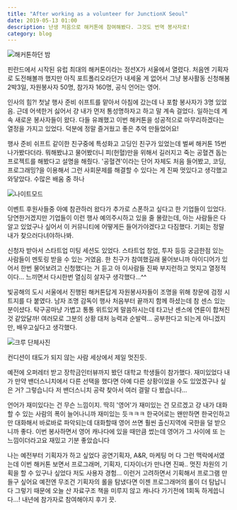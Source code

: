 ```yaml
---
title: "After working as a volunteer for JunctionX Seoul"
date: 2019-05-13 01:00
description: 난생 처음으로 해커톤에 참여해봤다. 그것도 번역 봉사자로!
category: blog
---
```


![해커톤하던 밤](/images/blog/junct/j1.jpeg)

핀란드에서 시작된 유럽 최대의 해커톤이라는 정션X가 서울에서 열렸다. 처음엔 기획자로 도전해볼까 했지만 아직 포트폴리오라던가 내세울 게 없어서 그냥 봉사활동 신청해봄 2박3일, 자원봉사자 50명, 참가자 160명, 공식 언어는 영어.

인사의 힘?! 첫날 행사 준비 쉬프트를 맡아서 아침에 갔는데 나 포함 봉사자가 3명 있었음. 근데 어색한거 싫어서 걍 내가 먼저 통성명하자고 하고 말 계속 걸었다. 일하는데 계속 새로운 봉사자들이 왔다. 다들 유쾌했고 이번 해커톤을 성공적으로 마무리하겠다는 열정을 가지고 있었다. 덕분에 정말 즐거웠고 좋은 추억 만들었어요! 

행사 준비 쉬프트 같이한 친구중에 특성화고 고딩인 친구가 있었는데 벌써 해커톤 15번 나가봤다더라. 뭐해봤냐고 물어봤더니 피(헌혈)만을 위해서 길러지고 죽는 공혈견 돕는 프로젝트를 해봤다고 설명을 해줬다. '공혈견'이라는 단어 자체도 처음 들어봤고, 코딩,프로그래밍?을 이용해서 그런 사회문제를 해결할 수 있다는 게 진짜 멋있다고 생각했고 와닿았다. 수많은 배움 중 하나 

![나이트모드](/images/blog/junct/j2.jpeg)

이벤트 후원사들중 아예 참관하러 왔다가 추가로 스폰하고 싶다고 한 기업들이 있었다. 당연한거겠지만 기업들이 이런 행사 예의주시하고 있을 줄 몰랐는데, 아는 사람들은 다 알고 있었구나 싶어서 이 커뮤니티에 어떻게든 들어가야겠다고 다짐했다. 기회는 정말 내가 찾으러다녀야하나봐.

신청자 받아서 스타트업 미팅 세션도 있었다. 스타트업 창업, 투자 등등 궁금한점 있는 사람들이 멘토링 받을 수 있는 거였음. 한 친구가 참여했길래 물어보니까 아이디어가 있어서 한번 물어보려고 신청했다는 거 듣고 아 이사람들 진짜 부지런하고 멋지고 열정적이다... 느끼면서 다시한번 열심히 살자구 생각했다...^^ 

빛공해의 도시 서울에서 진행된 해커톤답게 자원봉사자들이 조명을 위해 창문에 검정 시트지를 다 붙였다. 남자 조명 감독이 행사 처음부터 끝까지 함께 하셨는데 참 센스 있는 분이셨다. 탁구공마냥 가볍고 통통 위트있게 말씀하시는데 타고난 센스에 연륜이 합쳐진 것 같았달까! 여러모로 그분의 상황 대처 능력과 순발력... 공부한다고 되는게 아니겠지만, 배우고싶다고 생각했다. 

  
![크루 단체사진](/images/blog/junct/j0.png) 

컨디션이 태도가 되지 않는 사람 세상에서 제일 멋진듯.

예전에 오퍼레터 받고 장학금인터뷰까지 봤던 대학교 학생들이 참가했다. 재미있었다 내가 만약 밴더스니치에서 다른 선택을 했다면 아예 다른 상황이었을 수도 있었겠구나 싶은 거? 그렇습니다 저 밴더스니치 공략 찾아서 여러 결말 다 봤습니다... 

언어가 재미있다는 건 무슨 느낌이지. 딱히 '영어'가 재미있는 건 모르겠고 걍 내가 대화할 수 있는 사람의 폭이 늘어나니까 재미있는 듯ㅋㅋㅋ 한국어로는 왠만하면 한국인하고만 대화해서 바로바로 파악되는데 대화할때 영어 쓰면 훨씬 출신지역에 국한을 덜 받으니까 좋다. 이번 봉사하면서 영어 캐나다에 있을 때만큼 썼는데 영어가 그 사이에 또 는 느낌이더라고요 재밌고 기분 좋았습니다 

나는 예전부터 기획자가 하고 싶었다 공연기획자, A&R, 마케팅 머 다 그런 맥락에서였는데 이번 해커톤 보면서 프로그래머, 기획자, 디자이너가 만나면 진짜.. 멋진 차원의 기획을 할 수 있구나 싶었다 저도 사용자 경험... 이런거 고려하면서 기획해서 프로그램 만들구 싶어요 예전엔 무조건 기획자의 롤을 탐냈다면 이젠 프로그래머의 롤이 더 탐납니다 그렇기 때문에 오늘 산 자료구조 책을 미루지 않고 캐나다 가기전에 1회독 하게씁니다...! 내년에 참가자로 참여해야지 후기 끗.